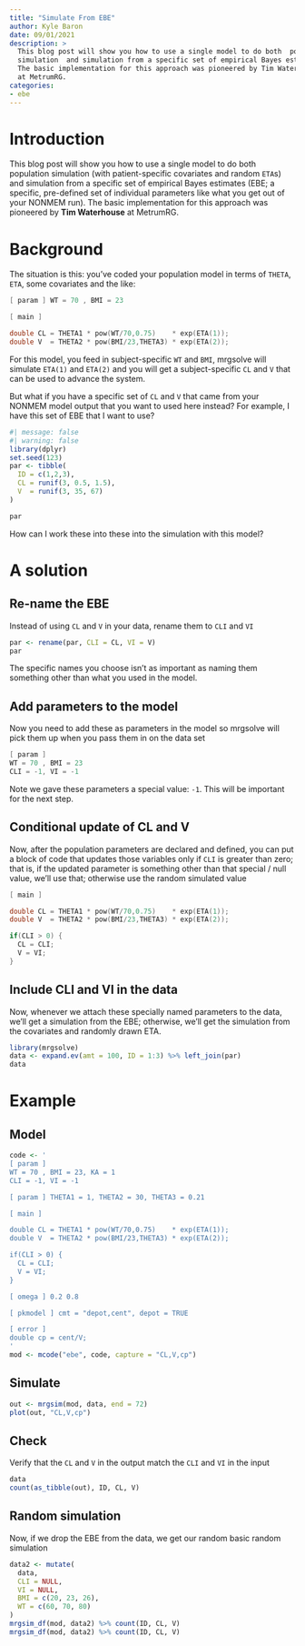 ```yaml
---
title: "Simulate From EBE"
author: Kyle Baron
date: 09/01/2021
description: > 
  This blog post will show you how to use a single model to do both  population 
  simulation  and simulation from a specific set of empirical Bayes estimates. 
  The basic implementation for this approach was pioneered by Tim Waterhouse
  at MetrumRG.
categories: 
- ebe
---
```


# Introduction
This blog post will show you how to use a single model to do both  
population simulation (with patient-specific covariates and random `ETA`s) and
simulation from a specific set of empirical Bayes estimates (EBE; a specific, 
pre-defined set of individual parameters like what you get out of your NONMEM
run). The basic implementation for this approach was pioneered by 
**Tim Waterhouse** at MetrumRG.

# Background

The situation is this: you've coded your population model in terms of 
`THETA`, `ETA`, some covariates and the like:

```c
[ param ] WT = 70 , BMI = 23

[ main ] 

double CL = THETA1 * pow(WT/70,0.75)    * exp(ETA(1));
double V  = THETA2 * pow(BMI/23,THETA3) * exp(ETA(2));
```

For this model, you feed in subject-specific `WT` and `BMI`, mrgsolve will 
simulate `ETA(1)` and `ETA(2)` and you will get a subject-specific `CL`
and `V` that can be used to advance the system.

But what if you have a specific set of `CL` and `V` that came from your 
NONMEM model output that you want to used here instead?  For example, I have
this set of EBE that I want to use?


```r
#| message: false
#| warning: false
library(dplyr)
set.seed(123)
par <- tibble(
  ID = c(1,2,3), 
  CL = runif(3, 0.5, 1.5), 
  V  = runif(3, 35, 67)
)
```

```r
par
```

How can I work these into these into the simulation with this model?

# A solution

## Re-name the EBE

Instead of using `CL` and `V` in your data, rename them to `CLI` and `VI`

```r
par <- rename(par, CLI = CL, VI = V)
par
```

The specific names you choose isn't as important as naming them something 
other than what you used in the model.

## Add parameters to the model
Now you need to add these as parameters in the model so mrgsolve will pick them 
up when you pass them in on the data set

```c
[ param ] 
WT = 70 , BMI = 23
CLI = -1, VI = -1
```

Note we gave these parameters a special value: `-1`. This will be important 
for the next step.

## Conditional update of CL and V

Now, after the population parameters are declared and defined, you can 
put a block of code that updates those variables only if `CLI` is greater than 
zero; that is, if the updated parameter is something other than that special / 
null value, we'll use that; otherwise use the random simulated value

```c
[ main ] 

double CL = THETA1 * pow(WT/70,0.75)    * exp(ETA(1));
double V  = THETA2 * pow(BMI/23,THETA3) * exp(ETA(2));

if(CLI > 0) {
  CL = CLI;
  V = VI;
}
```

## Include CLI and VI in the data

Now, whenever we attach these specially named parameters to the data, we'll 
get a simulation from the EBE; otherwise, we'll get the simulation from 
the covariates and randomly drawn ETA.

```r
library(mrgsolve)
data <- expand.ev(amt = 100, ID = 1:3) %>% left_join(par)
data
```

# Example 

## Model

```r
code <- '
[ param ] 
WT = 70 , BMI = 23, KA = 1
CLI = -1, VI = -1

[ param ] THETA1 = 1, THETA2 = 30, THETA3 = 0.21

[ main ] 

double CL = THETA1 * pow(WT/70,0.75)    * exp(ETA(1));
double V  = THETA2 * pow(BMI/23,THETA3) * exp(ETA(2));

if(CLI > 0) {
  CL = CLI;
  V = VI;
}

[ omega ] 0.2 0.8

[ pkmodel ] cmt = "depot,cent", depot = TRUE

[ error ] 
double cp = cent/V;
'
mod <- mcode("ebe", code, capture = "CL,V,cp")
```

## Simulate

```r
out <- mrgsim(mod, data, end = 72) 
plot(out, "CL,V,cp")
```

## Check

Verify that the `CL` and `V` in the output match the `CLI` and `VI` in the 
input

```r
data
count(as_tibble(out), ID, CL, V)
```

## Random simulation

Now, if we drop the EBE from the data, we get our random basic random simulation

```r
data2 <- mutate(
  data, 
  CLI = NULL, 
  VI = NULL, 
  BMI = c(20, 23, 26), 
  WT = c(60, 70, 80)
)
mrgsim_df(mod, data2) %>% count(ID, CL, V)
mrgsim_df(mod, data2) %>% count(ID, CL, V)
```


